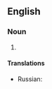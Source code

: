 ==English==

===Noun===
{{en-plural noun|head=[[boy]]s [[and]] [[their]] [[toy]]s}}

# {{lb|en|idiomatic}} {{non-gloss definition|Used to evoke the idea that adult men sometimes dote excessively on machines, [[automobile]]s, and gadgets in a childish manner.}}

====Translations====
{{trans-top|adult men sometimes dote excessively on machines, automobiles, and gadgets in a childish manner}}
* Russian: {{t|ru|ма́льчики и их игру́шки}}
{{trans-mid}}
{{trans-bottom}}